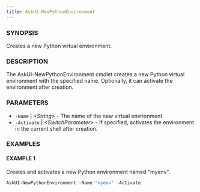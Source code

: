 ---
title: AskUI-NewPythonEnvironment
---


### SYNOPSIS

Creates a new Python virtual environment.

### DESCRIPTION

The AskUI-NewPythonEnvironment cmdlet creates a new Python virtual environment with the specified name. Optionally, it can activate the environment after creation.

### PARAMETERS

- `-Name` | _&lt;String&gt;_ - The name of the new virtual environment. 
- `-Activate` | _&lt;SwitchParameter&gt;_ - If specified, activates the environment in the current shell after creation.

### EXAMPLES

#### EXAMPLE 1

Creates and activates a new Python environment named "myenv".

```powershell
AskUI-NewPythonEnvironment -Name "myenv" -Activate
```

